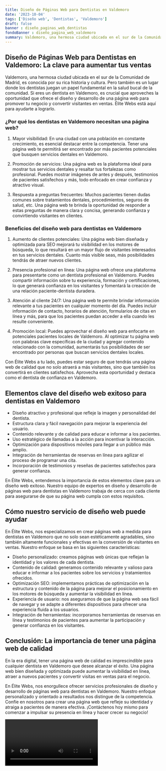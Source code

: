 ```yaml
---
title: Diseño de Páginas Web para Dentistas en Valdemoro
date: '2023-10-04'
tags: ['Diseño web', 'Dentistas', 'Valdemoro']
draft: false
banner : diseño_paginas_web_dentistas
fondoBanner : diseño_pagina_web_valdemoro
summary: Valdemoro, una hermosa ciudad ubicada en el sur de la Comunidad de Madrid, es conocida por su rica historia y cultura. Pero también es un lugar donde los dentistas juegan un papel fundamental en la salud bucal de la comunidad. Si eres un dentista en Valdemoro, es crucial que aproveches la oportunidad que ofrece el diseño y desarrollo de una página web para promover tu negocio y convertir visitantes en ventas. Élite Webs está aquí para ayudarte a lograrlo.
---
```


## Diseño de Páginas Web para Dentistas en Valdemoro: La clave para aumentar tus ventas

Valdemoro, una hermosa ciudad ubicada en el sur de la Comunidad de Madrid, es conocida por su rica historia y cultura. Pero también es un lugar donde los dentistas juegan un papel fundamental en la salud bucal de la comunidad. Si eres un dentista en Valdemoro, es crucial que aproveches la oportunidad que ofrece el diseño y desarrollo de una página web para promover tu negocio y convertir visitantes en ventas. Élite Webs está aquí para ayudarte a lograrlo.

### ¿Por qué los dentistas en Valdemoro necesitan una página web?

1. Mayor visibilidad: En una ciudad con una población en constante crecimiento, es esencial destacar entre la competencia. Tener una página web te permitirá ser encontrado por más pacientes potenciales que busquen servicios dentales en Valdemoro.

2. Promoción de servicios: Una página web es la plataforma ideal para mostrar tus servicios dentales y resaltar tus fortalezas como profesional. Puedes mostrar imágenes de antes y después, testimonios de pacientes satisfechos y más, todo enfocado en crear confianza y atractivo visual.

3. Respuesta a preguntas frecuentes: Muchos pacientes tienen dudas comunes sobre tratamientos dentales, procedimientos, seguros de salud, etc. Una página web te brinda la oportunidad de responder a estas preguntas de manera clara y concisa, generando confianza y convirtiendo visitantes en clientes.

### Beneficios del diseño web para dentistas en Valdemoro

1. Aumento de clientes potenciales: Una página web bien diseñada y optimizada para SEO mejorará tu visibilidad en los motores de búsqueda, lo que resultará en un mayor flujo de visitantes interesados en tus servicios dentales. Cuanto más visible seas, más posibilidades tendrás de atraer nuevos clientes.

2. Presencia profesional en línea: Una página web ofrece una plataforma para presentarte como un dentista profesional en Valdemoro. Puedes compartir información sobre tu experiencia, formación y certificaciones, lo que generará confianza en los visitantes y fomentará la creación de una relación paciente-dentista duradera.

3. Atención al cliente 24/7: Una página web te permite brindar información relevante a tus pacientes en cualquier momento del día. Puedes incluir información de contacto, horarios de atención, formularios de citas en línea y más, para que los pacientes puedan acceder a ella cuando les resulte conveniente.

4. Promoción local: Puedes aprovechar el diseño web para enfocarte en potenciales pacientes locales de Valdemoro. Al optimizar tu página web con palabras clave específicas de la ciudad y agregar contenido relacionado con la comunidad, aumentarás tus posibilidades de ser encontrado por personas que buscan servicios dentales locales.

Con Élite Webs a tu lado, puedes estar seguro de que tendrás una página web de calidad que no solo atraerá a más visitantes, sino que también los convertirá en clientes satisfechos. Aprovecha esta oportunidad y destaca como el dentista de confianza en Valdemoro.

<GifSeo />

<Cta />

## Elementos clave del diseño web exitoso para dentistas en Valdemoro

- Diseño atractivo y profesional que refleje la imagen y personalidad del dentista.
- Estructura clara y fácil navegación para mejorar la experiencia del usuario.
- Contenido relevante y de calidad para educar e informar a los pacientes.
- Uso estratégico de llamadas a la acción para incentivar la interacción.
- Optimización para dispositivos móviles para llegar a un público más amplio.
- Integración de herramientas de reservas en línea para agilizar el proceso de programar una cita.
- Incorporación de testimonios y reseñas de pacientes satisfechos para generar confianza.

En Élite Webs, entendemos la importancia de estos elementos clave para un diseño web exitoso. Nuestro equipo de expertos en diseño y desarrollo de páginas web para dentistas en Valdemoro trabaja de cerca con cada cliente para asegurarse de que su página web cumpla con estos requisitos.

## Cómo nuestro servicio de diseño web puede ayudar

En Élite Webs, nos especializamos en crear páginas web a medida para dentistas en Valdemoro que no solo sean estéticamente agradables, sino también altamente funcionales y efectivas en la conversión de visitantes en ventas. Nuestro enfoque se basa en las siguientes características:

- Diseño personalizado: creamos páginas web únicas que reflejan la identidad y los valores de cada dentista.
- Contenido de calidad: generamos contenido relevante y valioso para educar e informar a los pacientes sobre los servicios y tratamientos ofrecidos.
- Optimización SEO: implementamos prácticas de optimización en la estructura y contenido de la página para mejorar el posicionamiento en los motores de búsqueda y aumentar la visibilidad en línea.
- Experiencia de usuario: nos aseguramos de que la página web sea fácil de navegar y se adapte a diferentes dispositivos para ofrecer una experiencia fluida a los usuarios.
- Integración de herramientas: incorporamos herramientas de reservas en línea y testimonios de pacientes para aumentar la participación y generar confianza en los visitantes.

## Conclusión: La importancia de tener una página web de calidad

En la era digital, tener una página web de calidad es imprescindible para cualquier dentista en Valdemoro que desee alcanzar el éxito. Una página web bien diseñada y optimizada puede aumentar la visibilidad en línea, atraer a nuevos pacientes y convertir visitas en ventas para el negocio.

En Élite Webs, nos enorgullece ofrecer servicios profesionales de diseño y desarrollo de páginas web para dentistas en Valdemoro. Nuestro enfoque personalizado y orientado a resultados nos distingue de la competencia. Confíe en nosotros para crear una página web que refleje su identidad y atraiga a pacientes de manera efectiva. ¡Contáctenos hoy mismo para comenzar a impulsar su presencia en línea y hacer crecer su negocio!

<Video />

<CtaBot job='Dentistas' city='Valdemoro'/>

<Gmaps query='Valdemoro+españa+maps' />